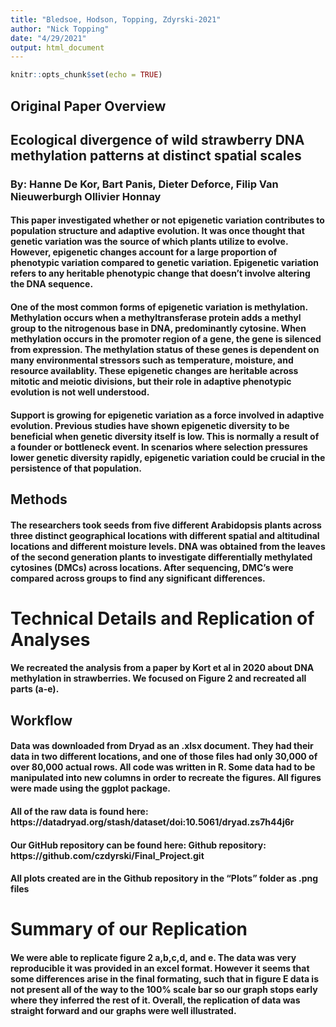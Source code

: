 ```yaml
---
title: "Bledsoe, Hodson, Topping, Zdyrski-2021"
author: "Nick Topping"
date: "4/29/2021"
output: html_document
---
```


```r
knitr::opts_chunk$set(echo = TRUE)
```

## Original Paper Overview

## Ecological divergence of wild strawberry DNA methylation patterns at distinct spatial scales

### By: Hanne De Kor,  Bart Panis, Dieter Deforce, Filip Van Nieuwerburgh Ollivier Honnay

#### This paper investigated whether or not epigenetic variation contributes to population structure and adaptive evolution. It was once thought that genetic variation was the source of which plants utilize to evolve. However, epigenetic changes account for a large proportion of phenotypic variation compared to genetic variation. Epigenetic variation refers to any heritable phenotypic change that doesn't involve altering the DNA sequence.

#### One of the most common forms of epigenetic variation is methylation. Methylation occurs when a methyltransferase protein adds a methyl group to the nitrogenous base in DNA, predominantly cytosine. When methylation occurs in the promoter region of a gene, the gene is silenced from expression. The methylation status of these genes is dependent on many environmental stressors such as temperature, moisture, and resource availablity. These epigenetic changes are heritable across mitotic and meiotic divisions, but their role in adaptive phenotypic evolution is not well understood.

#### Support is growing for epigenetic variation as a force involved in adaptive evolution. Previous studies have shown epigenetic diversity to be beneficial when genetic diversity itself is low. This is normally a result of a founder or bottleneck event. In scenarios where selection pressures lower genetic diversity rapidly, epigenetic variation could be crucial in the persistence of that population.  

## Methods

#### The researchers took seeds from five different Arabidopsis plants across three distinct geographical locations with different spatial and altitudinal locations and different moisture levels. DNA was obtained from the leaves of the second generation plants to investigate differentially methylated cytosines (DMCs) across locations. After sequencing, DMC's were compared across groups to find any significant differences. 

# Technical Details and Replication of Analyses

#### We recreated the analysis from a paper by Kort et al in 2020 about DNA methylation in strawberries. We focused on Figure 2 and recreated all parts (a-e).

## Workflow

#### Data was downloaded from Dryad as an .xlsx document. They had their data in two different locations, and one of those files had only 30,000 of over 80,000 actual rows. All code was written in R. Some data had to be manipulated into new columns in order to recreate the figures. All figures were made using the ggplot package. 

#### All of the raw data is found here: https://datadryad.org/stash/dataset/doi:10.5061/dryad.zs7h44j6r

#### Our GitHub repository can be found here: Github repository: https://github.com/czdyrski/Final_Project.git

#### All plots created are in the Github repository in the "Plots" folder as .png files


# Summary of our Replication
#### We were able to replicate figure 2 a,b,c,d, and e. The data was very reproducible it was provided in an excel format. However it seems that some differences arise in the final formating, such that in figure E data is not present all of the way to the 100% scale bar so our graph stops early where they inferred the rest of it. Overall, the replication of data was straight forward and our graphs were well illustrated.